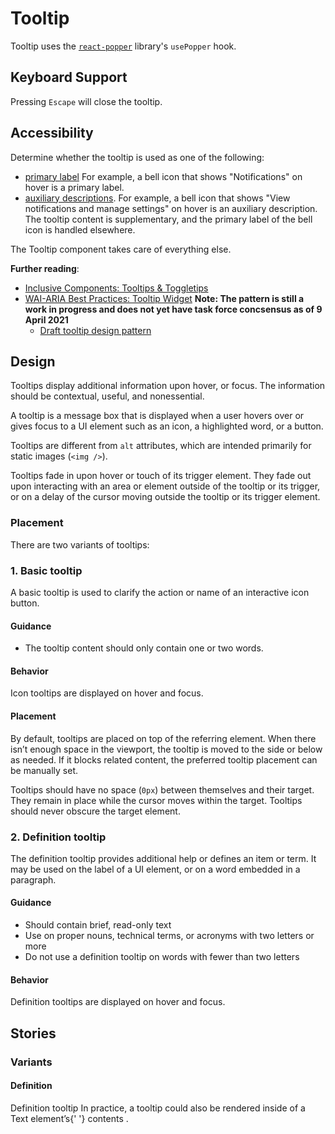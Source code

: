 <!-- Tooltip.stories.mdx -->


<Meta title="Components/Tooltip" />

# Tooltip

Tooltip uses the [`react-popper`](https://popper.js.org/react-popper/v2/) library's `usePopper` hook.

<Canvas>
  <Story story={Default} />
</Canvas>

<ArgsTable of={Tooltip} story="^" />

## Keyboard Support

Pressing `Escape` will close the tooltip.

## Accessibility

Determine whether the tooltip is used as one of the following:

- [primary label](https://inclusive-components.design/tooltips-toggletips/#tooltipasprimarylabel) For example, a bell icon that shows "Notifications" on hover is a primary label.
- [auxiliary descriptions](https://inclusive-components.design/tooltips-toggletips/#tooltipasauxiliarydescription). For example, a bell icon that shows "View notifications and manage settings" on hover is an auxiliary description. The tooltip content is supplementary, and the primary label of the bell icon is handled elsewhere.

The Tooltip component takes care of everything else.

**Further reading**:

- [Inclusive Components: Tooltips & Toggletips](https://inclusive-components.design/tooltips-toggletips/)
- [WAI-ARIA Best Practices: Tooltip Widget](https://www.w3.org/TR/wai-aria-practices/#tooltip) **Note: The pattern is still a work in progress and does not yet have task force concsensus as of 9 April 2021**
  - [Draft tooltip design pattern](https://github.com/w3c/aria-practices/issues/128)

## Design

Tooltips display additional information upon hover, or focus. The information should be contextual, useful, and nonessential.

A tooltip is a message box that is displayed when a user hovers over or gives focus to a UI element such as an icon, a highlighted word, or a button.

Tooltips are different from `alt` attributes, which are intended primarily for static images (`<img />`).

Tooltips fade in upon hover or touch of its trigger element. They fade out upon interacting with an area or element outside of the tooltip or its trigger, or on a delay of the cursor moving outside the tooltip or its trigger element.

### Placement

There are two variants of tooltips:

### 1. Basic tooltip

A basic tooltip is used to clarify the action or name of an interactive icon button.

#### Guidance

- The tooltip content should only contain one or two words.

#### Behavior

Icon tooltips are displayed on hover and focus.

#### Placement

By default, tooltips are placed on top of the referring element. When there isn’t enough space in the viewport, the tooltip is moved to the side or below as needed. If it blocks related content, the preferred tooltip placement can be manually set.

Tooltips should have no space (`0px`) between themselves and their target. They remain in place while the cursor moves within the target. Tooltips should never obscure the target element.

### 2. Definition tooltip

The definition tooltip provides additional help or defines an item or term. It may be used on the label of a UI element, or on a word embedded in a paragraph.

#### Guidance

- Should contain brief, read-only text
- Use on proper nouns, technical terms, or acronyms with two letters or more
- Do not use a definition tooltip on words with fewer than two letters

#### Behavior

Definition tooltips are displayed on hover and focus.

## Stories

### Variants

#### Definition

<Canvas>
  <Story name="Definition">
    <Tooltip
      isPrimaryLabel
      definition
      content="A brief definition of the underlined word above."
    >
      Definition tooltip
    </Tooltip>
  </Story>
</Canvas>

<span>
  In practice, a tooltip could also be rendered inside of a Text element’s{' '}
  <Tooltip content="Definition" definition>
    contents
  </Tooltip>
  .
</span>
